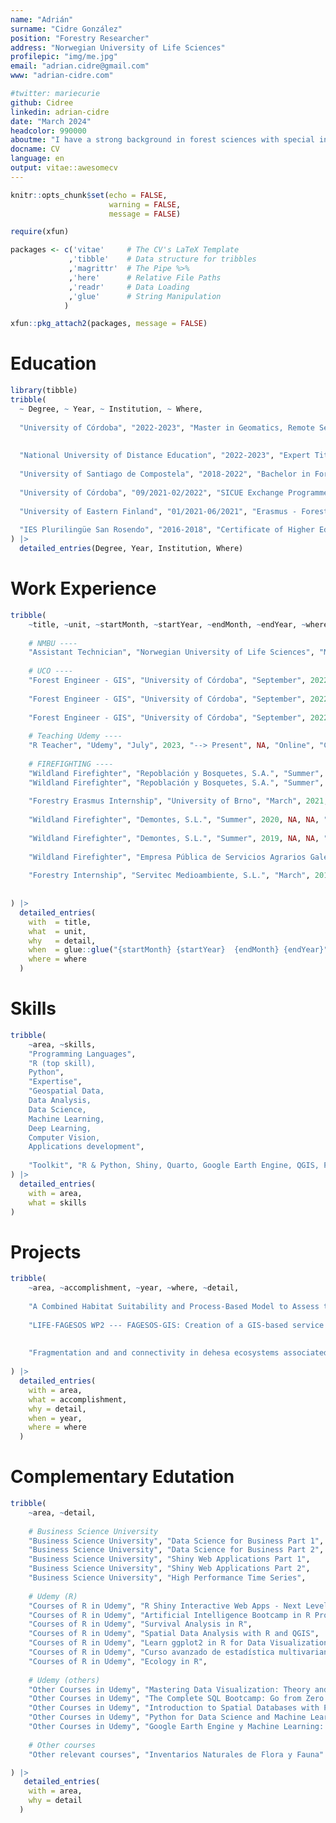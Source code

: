 ---
name: "Adrián"
surname: "Cidre González"
position: "Forestry Researcher"
address: "Norwegian University of Life Sciences"
profilepic: "img/me.jpg"
email: "adrian.cidre@gmail.com"
www: "adrian-cidre.com"

#twitter: mariecurie
github: Cidree
linkedin: adrian-cidre
date: "March 2024"
headcolor: 990000
aboutme: "I have a strong background in forest sciences with special interest on data analysis and data science. I have honed my skills on remote sensing, applications development, spatial data analysis, and data science applied to forestry. I am eager to apply my skills and enthusiasm in a dynamic and challenging environment, where I can make a meaningful contribution and foster growth. In my toolkit I include R, Python, Google Earth Engine, Shiny, Quarto, DuckDB, among others."
docname: CV
language: en
output: vitae::awesomecv
---

```{r setup, include=FALSE}
knitr::opts_chunk$set(echo = FALSE,
                      warning = FALSE,
                      message = FALSE)

require(xfun)

packages <- c('vitae'     # The CV's LaTeX Template
             ,'tibble'    # Data structure for tribbles
             ,'magrittr'  # The Pipe %>%
             ,'here'      # Relative File Paths
             ,'readr'     # Data Loading
             ,'glue'      # String Manipulation
            )

xfun::pkg_attach2(packages, message = FALSE)
```

# Education

```{r}
library(tibble)
tribble(
  ~ Degree, ~ Year, ~ Institution, ~ Where,
  
  "University of Córdoba", "2022-2023", "Master in Geomatics, Remote Sensing and Spatial Models Applied to Forest Management", "Córdoba, Spain",
  
  
  "National University of Distance Education", "2022-2023", "Expert Title in Advance Applied Statistics", "Online",
  
  "University of Santiago de Compostela", "2018-2022", "Bachelor in Forestry and Landscape Engineering", "Lugo, Spain",
  
  "University of Córdoba", "09/2021-02/2022", "SICUE Exchange Programme - Forestry Engineering", "Córdoba, Spain",
  
  "University of Eastern Finland", "01/2021-06/2021", "Erasmus - Forestry Engineering", "Joensuu, Finland",
  
  "IES Plurilingüe San Rosendo", "2016-2018", "Certificate of Higher Education in Forestry", "Mondoñedo, Spain",
) |> 
  detailed_entries(Degree, Year, Institution, Where)
```

# Work Experience

```{r}
tribble(
    ~title, ~unit, ~startMonth, ~startYear, ~endMonth, ~endYear, ~where, ~detail,
    
    # NMBU ----
    "Assistant Technician", "Norwegian University of Life Sciences", "March", 2024, "--> May", 2024, "Ås - Norway", "Erasmus+ Internship",
    
    # UCO ----
    "Forest Engineer - GIS", "University of Córdoba", "September", 2022, "--> December", 2023, "Córdoba - Spain", "PROJECT --- LIFE-FAGESOS",
    
    "Forest Engineer - GIS", "University of Córdoba", "September", 2022, "--> December", 2023, "Córdoba - Spain", "LANGUAGES USED --- R, Markdown, SQL, HTML, CSS", 
    
    "Forest Engineer - GIS", "University of Córdoba", "September", 2022, "--> December", 2023, "Córdoba - Spain", "TOOLS USED --- RStudio, Shiny, Quarto, ArcGIS Pro, Google Earth Engine, QGIS, PostgreSQL+PostGIS, VS Code, GitHub, Docker",
    
    # Teaching Udemy ----
    "R Teacher", "Udemy", "July", 2023, "--> Present", NA, "Online", "COURSES --- https://adrian-cidre.com/courses.html",
    
    # FIREFIGHTING ----
    "Wildland Firefighter", "Repoblación y Bosquetes, S.A.", "Summer", 2021, "--> Summer", 2022, "Galicia - Spain", "2022 --- Technician of wildland fire helitack crew",
    "Wildland Firefighter", "Repoblación y Bosquetes, S.A.", "Summer", 2021, "--> Summer", 2022, "Galicia - Spain", "2021 --- Foreman of wildland fire helitack crew",
    
    "Forestry Erasmus Internship", "University of Brno", "March", 2021, "--> May", 2022, "Brno - Czech Republic", "TASKS --- Reforestation, pruning, forest inventory",
    
    "Wildland Firefighter", "Demontes, S.L.", "Summer", 2020, NA, NA, "Galicia - Spain", "2020 --- Wildland firefighter at helitack crew",
    
    "Wildland Firefighter", "Demontes, S.L.", "Summer", 2019, NA, NA, "Galicia - Spain", "2019 --- Wildland firefighter at helitack crew",
    
    "Wildland Firefighter", "Empresa Pública de Servicios Agrarios Galegos, S.A.", "Summer", 2018, NA, NA, "Galicia - Spain", "2018 --- Wildland firefighter at terrestial crew",
    
    "Forestry Internship", "Servitec Medioambiente, S.L.", "March", 2018, "June", 2018, "Galicia - Spain", "TASKS --- Data analysis in QGIS, forest inventory",
    
    
) |> 
  detailed_entries(
    with  = title,
    what  = unit,
    why   = detail,
    when  = glue::glue("{startMonth} {startYear}  {endMonth} {endYear}",.na = ""),
    where = where
  )

```


# Skills  

```{r}
tribble(
    ~area, ~skills,
    "Programming Languages", 
    "R (top skill), 
    Python",
    "Expertise",
    "Geospatial Data,
    Data Analysis,
    Data Science,
    Machine Learning,
    Deep Learning,
    Computer Vision,
    Applications development",
    
    "Toolkit", "R & Python, Shiny, Quarto, Google Earth Engine, QGIS, PostgreSQL & PostGIS, DuckDB, HTML & CSS, MongoDB, Git & GitHub, Docker"
) |> 
  detailed_entries(
    with = area,
    what = skills
)
```

# Projects

```{r}
tribble(
    ~area, ~accomplishment, ~year, ~where, ~detail,
    
    "A Combined Habitat Suitability and Process-Based Model to Assess the Suitable Habitat and Virulence Potential of Phytophthora cinnamomi in Mediterranean Forest Ecosystems", "University of Córdoba", 2023, "Master Thesis", "Accésit from SECF",
    
    "LIFE-FAGESOS WP2 --- FAGESOS-GIS: Creation of a GIS-based service platform for disease impact and risk assessment", "University of Córdoba", 2023, "LIFE Project", "Developted models of Phytophothora cinnamomi risk at Occidental Europe level",
    
    
    "Fragmentation and and connectivity in dehesa ecosystems associated to Cerambycids dispersion in Sierra Morena: A Graph-Theory approach", "University of Córdoba", 2022, "Bachelor Thesis", "https://doi.org/10.3390/f15040648"
    
) |> 
  detailed_entries(
    with = area,
    what = accomplishment,
    why = detail,
    when = year,
    where = where
  )
```

# Complementary Edutation  

```{r}
tribble(
    ~area, ~detail,
    
    # Business Science University
    "Business Science University", "Data Science for Business Part 1",
    "Business Science University", "Data Science for Business Part 2",
    "Business Science University", "Shiny Web Applications Part 1",
    "Business Science University", "Shiny Web Applications Part 2",
    "Business Science University", "High Performance Time Series",
    
    # Udemy (R)
    "Courses of R in Udemy", "R Shiny Interactive Web Apps - Next Level Data Visualization",
    "Courses of R in Udemy", "Artificial Intelligence Bootcamp in R Programming",
    "Courses of R in Udemy", "Survival Analysis in R",
    "Courses of R in Udemy", "Spatial Data Analysis with R and QGIS",
    "Courses of R in Udemy", "Learn ggplot2 in R for Data Visualization",
    "Courses of R in Udemy", "Curso avanzado de estadística multivariante con R y Python",
    "Courses of R in Udemy", "Ecology in R",
    
    # Udemy (others)
    "Other Courses in Udemy", "Mastering Data Visualization: Theory and Foundations",
    "Other Courses in Udemy", "The Complete SQL Bootcamp: Go from Zero to Hero",
    "Other Courses in Udemy", "Introduction to Spatial Databases with PostGIS and QGIS 3",
    "Other Courses in Udemy", "Python for Data Science and Machine Learning Bootcamp",
    "Other Courses in Udemy", "Google Earth Engine y Machine Learning: de cero a experto",
    
    # Other courses
    "Other relevant courses", "Inventarios Naturales de Flora y Fauna"

) |> 
   detailed_entries(
    with = area,
    why = detail
  )
```













